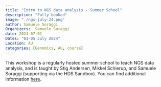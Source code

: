 ```yaml
---
title: "Intro to NGS data analysis - Summer School"
description: "Fully booked"
image: "./ngs-july-24.png"
author: Samuele Soraggi
Organizers:  Samuele Soraggi
date: 2024-07-01
Dates: "01-05 July 2024"
Location: AU
categories: [Genomics, AU, course]
---
```


This workshop is a regularly hosted summer school to teach NGS data analysis, and is taught by Stig Andersen, Mikkel Schierup, and Samuele Soraggi (supporting via the HDS Sandbox). You can find additional information [here](https://international.au.dk/education/admissions/summeruniversity/course/nextgenerationsequencing). 
